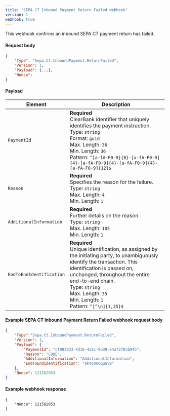 ```yaml
---
title: "SEPA CT Inbound Payment Return Failed webhook"
version: 1
webhook: true
---
```


This webhook confirms an inbound SEPA CT payment return has failed.

#### Request body

```json
{
    "Type": "Sepa.Ct.InboundPayment.ReturnFailed",
    "Version": 1,
    "Payload": {...},
    "Nonce":
}
```

#### Payload
| Element                 | Description     |
|-------------------------|-----------------|
|`PaymentId` |**Required**<br />ClearBank identifier that uniquely identifies the payment instruction.<br/>Type: `string`<br/>Format: `guid`<br/>Max. Length: `36`<br/>Min. Length: `36`<br /> Pattern: `^[a-fA-F0-9]{8}-[a-fA-F0-9]{4}-[a-fA-F0-9]{4}-[a-fA-F0-9]{4}-[a-fA-F0-9]{12}$` |
|`Reason` |**Required**<br />Specifies the reason for the failure.<br/>Type: `string`<br/>Max. Length: `4`<br/>Min. Length: `1` |
|`AdditionalInformation` |**Required**<br />Further details on the reason.<br/>Type: `string`<br/>Max. Length: `105`<br/>Min. Length: `1` |
|`EndToEndIdentification` |**Required**<br />Unique identification, as assigned by the initiating party, to unambiguously identify the transaction. This identification is passed on, unchanged, throughout the entire end-to-end chain.<br/>Type: `string`<br/>Max. Length: `35`<br/>Min. Length: `1` <br/> Pattern: `^[^\n]{1,35}$` |

#### Example SEPA CT Inbound Payment Return Failed webhook request body

```json
{
    "Type":"Sepa.Ct.InboundPayment.ReturnFailed",
    "Version": 1,
    "Payload": {
        "PaymentId": "cf983933-4d16-4a5c-9b30-e4af270c694b",
        "Reason": "CODE",
        "AdditionalInformation": "AdditionalInformation",
        "EndToEndIdentification": "akt6m60quuv9"
    },
    "Nonce": 121582053
}
```

#### Example webhook response
```
{
    "Nonce": 121582053
}
```